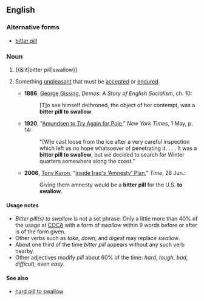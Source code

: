 ==English==

===Alternative forms===
* [[bitter pill]]

===Noun===
{{en-noun|sg=[[bitter pill]] [[to]] [[swallow]]|bitter pills to swallow}}

# {{&lit|bitter pill|swallow}}
# {{idiomatic}} Something [[unpleasant]] that must be [[accepted]] or [[endured]].
#* '''1886''', [[w:George Gissing|George Gissing]], ''Demos: A Story of English Socialism'', ch. 10:
#*: [T]o see himself dethroned, the object of her contempt, was a '''bitter pill to swallow'''.
#* '''1920''', "[http://query.nytimes.com/mem/archive-free/pdf?_r=1&res=9C07E0D91E31E03ABC4953DFB366838B639EDE Amundsen to Try Again for Pole]," ''New York Times'', 1 May, p. 14:  
#*: "[W]e cast loose from the ice after a very careful inspection which left us no hope whatsoever of penetrating it. . . . It was a '''bitter pill to swallow''', but we decided to search for Winter quarters somewhere along the coast."
#* '''2006''', [[w:Tony Karon|Tony Karon]], "[http://www.time.com/time/world/article/0,8599,1208298,00.html Inside Iraq's 'Amnesty' Plan]," ''Time'', 26 Jun.:
#*: Giving them amnesty would be a '''bitter pill''' for the U.S. '''to swallow'''.

====Usage notes====
* ''Bitter pill(s) to swallow'' is not a set phrase. Only a little more than 40% of the usage at [[COCA]] with a form of ''swallow'' within 9 words before or after is of the form given. 
* Other verbs such as ''take'', ''down'', and ''digest'' may replace ''swallow''.
* About one third of the time ''bitter pill'' appears without any such verb nearby.
* Other adjectives modify ''pill'' about 60% of the time: ''hard'', ''tough'', ''bad'', ''difficult'', even ''easy''.

====See also====
* [[hard pill to swallow]]